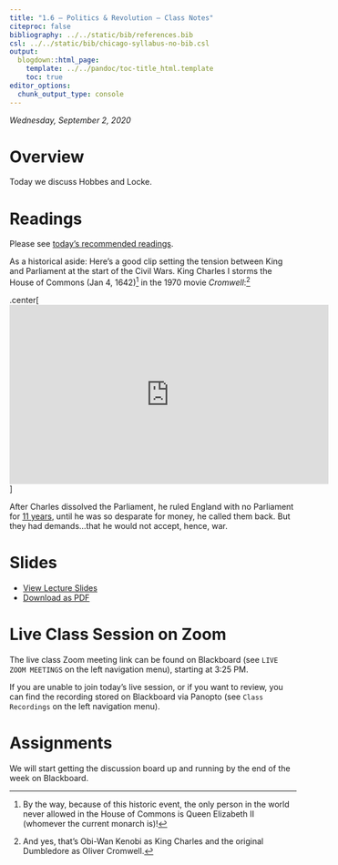 ```yaml
---
title: "1.6 — Politics & Revolution — Class Notes"
citeproc: false
bibliography: ../../static/bib/references.bib
csl: ../../static/bib/chicago-syllabus-no-bib.csl
output:
  blogdown::html_page:
    template: ../../pandoc/toc-title_html.template
    toc: true
editor_options: 
  chunk_output_type: console
---
```


*Wednesday, September 2, 2020*

# Overview

Today we discuss Hobbes and Locke.

# Readings

Please see [today's recommended readings](/reading/1.6-reading).

As a historical aside: Here's a good clip setting the tension between King and Parliament at the start of the Civil Wars. King Charles I storms the House of Commons (Jan 4, 1642)^[By the way, because of this historic event, the only person in the world never allowed in the House of Commons is Queen Elizabeth II (whomever the current monarch is)!] in the 1970 movie *Cromwell*:^[And yes, that's Obi-Wan Kenobi as King Charles and the original Dumbledore as Oliver Cromwell.]

.center[
<iframe width="560" height="315" src="https://www.youtube.com/embed/wDsAn_u70tw" frameborder="0" allow="accelerometer; autoplay; encrypted-media; gyroscope; picture-in-picture" allowfullscreen></iframe>
]

After Charles dissolved the Parliament, he ruled England with no Parliament for [11 years](https://en.wikipedia.org/wiki/Personal_Rule), until he was so desparate for money, he called them back. But they had demands...that he would not accept, hence, war.

# Slides

- [<i class="fas fa-chalkboard-teacher"></i> View Lecture Slides](/slides/1.6-slides.html)
- [<i class="fas fa-file-pdf"></i> Download as PDF](/slides/1.6-slides.pdf)

# Live Class Session on Zoom

The live class <i class="fas fa-video"></i> Zoom meeting link can be found on Blackboard (see `LIVE ZOOM MEETINGS` on the left navigation menu), starting at 3:25 PM.

If you are unable to join today's live session, or if you want to review, you can find the recording stored on Blackboard via Panopto (see `Class Recordings` on the left navigation menu).

# Assignments

We will start getting the discussion board up and running by the end of the week on Blackboard. 